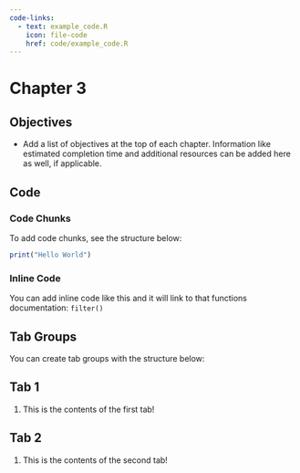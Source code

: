 ```yaml
---
code-links:
  - text: example_code.R
    icon: file-code
    href: code/example_code.R
---
```


# Chapter 3

## Objectives

-   Add a list of objectives at the top of each chapter. Information like estimated completion time and additional resources can be added here as well, if applicable.

## Code

### Code Chunks

To add code chunks, see the structure below:

```r
print("Hello World")
```

### Inline Code

You can add inline code like this and it will link to that functions documentation: `filter()`

## Tab Groups

You can create tab groups with the structure below:

::: {.panel-tabset}

## Tab 1

1. This is the contents of the first tab!

## Tab 2

1. This is the contents of the second tab!

:::
